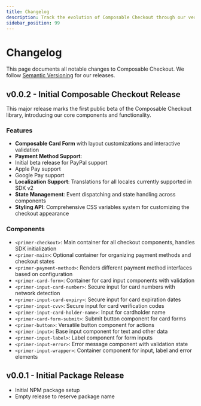 ```yaml
---
title: Changelog
description: Track the evolution of Composable Checkout through our version history
sidebar_position: 99
---
```


# Changelog

This page documents all notable changes to Composable Checkout. We follow [Semantic Versioning](https://semver.org/) for our releases.

## v0.0.2 - Initial Composable Checkout Release

This major release marks the first public beta of the Composable Checkout library, introducing our core components and functionality.

### Features

- **Composable Card Form** with layout customizations and interactive validation
- **Payment Method Support**:
- Initial beta release for PayPal support
- Apple Pay support
- Google Pay support
- **Localization Support**: Translations for all locales currently supported in SDK v2
- **State Management**: Event dispatching and state handling across components
- **Styling API**: Comprehensive CSS variables system for customizing the checkout appearance

### Components

- `<primer-checkout>`: Main container for all checkout components, handles SDK initialization
- `<primer-main>`: Optional container for organizing payment methods and checkout states
- `<primer-payment-method>`: Renders different payment method interfaces based on configuration
- `<primer-card-form>`: Container for card input components with validation
- `<primer-input-card-number>`: Secure input for card numbers with network detection
- `<primer-input-card-expiry>`: Secure input for card expiration dates
- `<primer-input-cvv>`: Secure input for card verification codes
- `<primer-input-card-holder-name>`: Input for cardholder name
- `<primer-card-form-submit>`: Submit button component for card forms
- `<primer-button>`: Versatile button component for actions
- `<primer-input>`: Base input component for text and other data
- `<primer-input-label>`: Label component for form inputs
- `<primer-input-error>`: Error message component with validation state
- `<primer-input-wrapper>`: Container component for input, label and error elements

## v0.0.1 - Initial Package Release

- Initial NPM package setup
- Empty release to reserve package name
